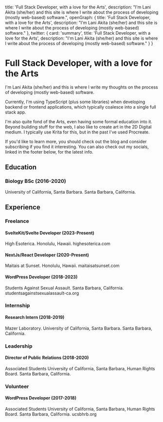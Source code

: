   title: 'Full Stack Developer, with a love for the Arts',
  description: "I'm Lani Akita (she/her) and this site is where I write about the process of developing (mostly web-based) software.",
  openGraph: {
    title: 'Full Stack Developer, with a love for the Arts',
    description: "I'm Lani Akita (she/her) and this site is where I write about the process of developing (mostly web-based) software."
  },
  twitter: {
    card: 'summary',
    title: 'Full Stack Developer, with a love for the Arts',
    description: "I'm Lani Akita (she/her) and this site is where I write about the process of developing (mostly web-based) software."
  }
}

# Full Stack Developer, with a love for the Arts

I'm Lani Akita (she/her) and this is where I write my thoughts on the process of developing (mostly web-based) software.

Currently, I'm using TypeScript (plus some libraries) when developing backend or frontend applications, which typically coalesce into a single full stack app.

I'm also quite fond of the Arts, even having some formal education into it. Beyond building stuff for the web, I also like to create art in the 2D Digital medium. I typically use Krita for this, but in the past I've used Procreate.

If you'd like to learn more, you should check out the blog and consider subscribing if you find it interesting. You can also check out my socials, linked in the footer below, for the latest info.

## Education
### Biology BSc (2016-2020)
University of California, Santa Barbara. Santa Barbara, California.

## Experience
### Freelance
#### SvelteKit/Svelte Developer (2023-Present)
High Esoterica. Honolulu, Hawaii. highesoterica.com
#### NextJs/React Developer (2020-Present)
Maitais at Sunset. Honolulu, Hawaii. maitaisatsunset.com
#### WordPress Developer (2018-2023) 
Students Against Sexual Assault. Santa Barbara, California. studentsagainstsexualassault-ca.org

### Internship
#### Research Intern (2018-2019)
Mazer Laboratory. University of California, Santa Barbara. Santa Barbara, California.

### Leadership
#### Director of Public Relations (2018-2020)
Associated Students University of California, Santa Barbara, Human Rights Board. Santa Barbara, California.

### Volunteer
#### WordPress Developer (2017-2018)
Associated Students University of California, Santa Barbara, Human Rights Board. Santa Barbara, California. ucsbhrb.org
